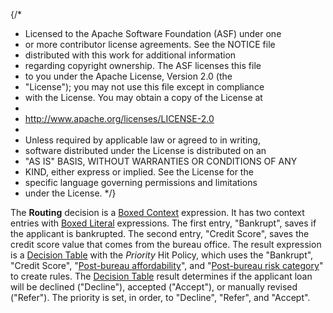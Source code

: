 {/\*

- Licensed to the Apache Software Foundation (ASF) under one
- or more contributor license agreements. See the NOTICE file
- distributed with this work for additional information
- regarding copyright ownership. The ASF licenses this file
- to you under the Apache License, Version 2.0 (the
- "License"); you may not use this file except in compliance
- with the License. You may obtain a copy of the License at
-
- http://www.apache.org/licenses/LICENSE-2.0
-
- Unless required by applicable law or agreed to in writing,
- software distributed under the License is distributed on an
- "AS IS" BASIS, WITHOUT WARRANTIES OR CONDITIONS OF ANY
- KIND, either express or implied. See the License for the
- specific language governing permissions and limitations
- under the License.
  \*/}


<Meta title="Use cases/Loan Originations/Routing Decision Service/Routing" of={Routing} />

The **Routing** decision is a
[Boxed Context](/docs/boxed-expressions-context--overview) expression.
It has two context entries with [Boxed Literal](/docs/boxed-expressions-literal--overview)
expressions. The first entry, "Bankrupt", saves if the applicant is bankrupted.
The second entry, "Credit Score", saves the credit score value that comes from the bureau office.
The result expression is a
[Decision Table](/docs/boxed-expressions-decision-table--overview) with
the _Priority_ Hit Policy, which uses the "Bankrupt", "Credit Score",
"[Post-bureau affordability](/docs/use-cases-loan-originations-application-risk-score--overview)", and
"[Post-bureau risk category](/docs/use-cases-loan-originations-application-risk-score--overview)"
to create rules. The [Decision Table](/docs/boxed-expressions-decision-table--overview) result determines
if the applicant loan will be declined ("Decline"), accepted ("Accept"), or manually revised ("Refer").
The priority is set, in order, to "Decline", "Refer", and "Accept".

<Story of={Routing.Expression} />

